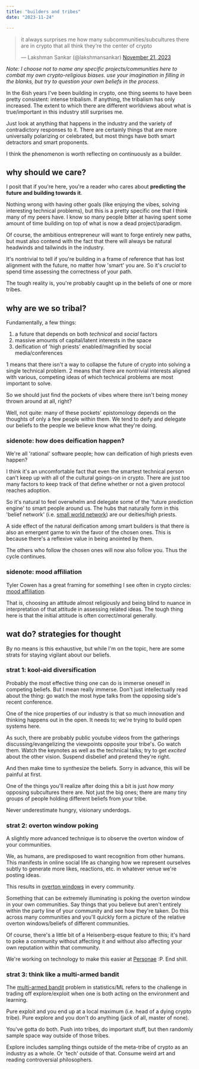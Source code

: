 ```yaml
---
title: "builders and tribes"
date: "2023-11-24"

---
```


<blockquote class="twitter-tweet"><p lang="en" dir="ltr">it always surprises me how many subcommunities/subcultures there are in crypto that all think they're the center of crypto</p>&mdash; Lakshman Sankar (@lakshmansankar) <a href="https://twitter.com/lakshmansankar/status/1727079319804269050?ref_src=twsrc%5Etfw">November 21, 2023</a></blockquote>

*Note: I choose not to name any specific projects/communities here to combat my own crypto-religious biases. use your imagination in filling in the blanks, but try to question your own beliefs in the process.*

In the 6ish years I've been building in crypto, one thing seems to have been pretty consistent: intense tribalism. If anything, the tribalism has only increased. The extent to which there are different worldviews about what is true/important in this industry still surprises me.

Just look at anything that happens in the industry and the variety of contradictory responses to it. There are certainly things that are more universally polarizing or celebrated, but most things have both smart detractors and smart proponents.

I think the phenomenon is worth reflecting on continuously as a builder.

## why should we care?

I posit that if you're here, you're a reader who cares about **predicting the future and building towards it**.

Nothing wrong with having other goals (like enjoying the vibes, solving interesting technical problems), but this is a pretty specific one that I think many of my peers have. I know so many people bitter at having spent some amount of time building on top of what is now a dead project/paradigm.

Of course, the ambitious entrepreneur will want to forge entirely new paths, but must also contend with the fact that there will always be natural headwinds and tailwinds in the industry.

It's nontrivial to tell if you're building in a frame of reference that has lost alignment with the future, no matter how 'smart' you are. So it's *crucial* to spend time assessing the correctness of your path.

The tough reality is, you're probably caught up in the beliefs of one or more tribes.

## why are we so tribal?

Fundamentally, a few things:

1. a future that depends on both *technical* and *social* factors
2. massive amounts of capital/latent interests in the space
3. deification of 'high priests' enabled/magnified by social media/conferences

1 means that there isn't a way to collapse the future of crypto into solving a single technical problem. 2 means that there are nontrivial interests aligned with various, competing ideas of which technical problems are most important to solve.

So we should just find the pockets of vibes where there isn't being money thrown around at all, right?

Well, not quite: many of these pockets' epistomology depends on the thoughts of only a few people within them. We tend to deify and delegate our beliefs to the people we believe know what they're doing.

### sidenote: how does deification happen?

We're all 'rational' software people; how can deification of high priests even happen?

I think it's an uncomfortable fact that even the smartest technical person can't keep up with all of the cultural goings-on in crypto. There are just too many factors to keep track of that define whether or not a given protocol reaches adoption.

So it's natural to feel overwhelm and delegate some of the 'future prediction engine' to smart people around us. The hubs that naturally form in this 'belief network' (i.e. [small world network](https://en.wikipedia.org/wiki/Small-world_network)) are our deities/high priests.

A side effect of the natural deification among smart builders is that there is also an emergent game to win the favor of the chosen ones. This is because there's a reflexive value in being anointed by them.

The others who follow the chosen ones will now also follow you. Thus the cycle continues.

### sidenote: mood affiliation

Tyler Cowen has a great framing for something I see often in crypto circles: [mood affiliation](https://marginalrevolution.com/marginalrevolution/2011/03/the-fallacy-of-mood-affiliation.html).

That is, choosing an attitude almost religiously and being blind to nuance in interpretation of that attitude in assessing related ideas. The tough thing here is that the initial attitude is often correct/moral generally.

## wat do? strategies for thought

By no means is this exhaustive, but while I'm on the topic, here are some strats for staying vigilant about our beliefs.

### strat 1: kool-aid diversification

Probably the most effective thing one can do is immerse oneself in competing beliefs. But I mean really immerse. Don't just intellectually read about the thing: go watch the most hype talks from the opposing side's recent conference.

One of the nice properties of our industry is that so much innovation and thinking happens out in the open. It needs to; we're trying to build open systems here.

As such, there are probably public youtube videos from the gatherings discussing/evangelizing the viewpoints opposite your tribe's. Go watch them. Watch the keynotes as well as the technical talks; try to get *excited* about the other vision. Suspend disbelief and pretend they're right.

And then make time to synthesize the beliefs. Sorry in advance, this will be painful at first.

One of the things you'll realize after doing this a bit is just *how many* opposing subcultures there are. Not just the big ones; there are many tiny groups of people holding different beliefs from your tribe.

Never underestimate hungry, visionary underdogs.

### strat 2: overton window poking

A slightly more advanced technique is to observe the overton window of your communities.

We, as humans, are predisposed to want recognition from other humans. This manifests in online social life as changing how we represent ourselves subtly to generate more likes, reactions, etc. in whatever venue we're posting ideas.

This results in [overton windows](https://en.wikipedia.org/wiki/Overton_window#:~:text=The%20Overton%20window%20is%20an,public%20to%20expand%20the%20window.) in every community.

Something that can be extremely illuminating is poking the overton window in your own communities. Say things that you believe but aren't entirely within the party line of your community and see how they're taken. Do this across many communities and you'll quickly form a picture of the relative overton windows/beliefs of different communities.

Of course, there's a little bit of a Heisenberg-esque feature to this; it's hard to poke a community without affecting it and without also affecting your own reputation within that community.

We're working on technology to make this easier at [Personae](https://twitter.com/personae_labs) :P. End shill.

### strat 3: think like a multi-armed bandit

The [multi-armed bandit](https://en.wikipedia.org/wiki/Multi-armed_bandit) problem in statistics/ML refers to the challenge in trading off explore/exploit when one is both acting on the environment and learning.

Pure exploit and you end up at a local maximum (i.e. head of a dying crypto tribe). Pure explore and you don't do anything (jack of all, master of none).

You've gotta do both. Push into tribes, do important stuff, but then randomly sample space way outside of those tribes.

Explore includes sampling things outside of the meta-tribe of crypto as an industry as a whole. Or 'tech' outside of that. Consume weird art and reading controversial philosophers.
